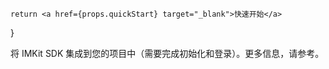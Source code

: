     return <a href={props.quickStart} target="_blank">快速开始</a>
}

将 IMKit SDK 集成到您的项目中（需要完成初始化和登录）。更多信息，请参考<QuickStartLink quickStart={props.quickStart} />。
